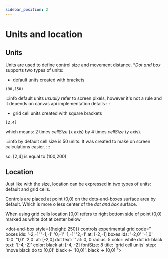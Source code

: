 ```yaml
---
sidebar_position: 2
---
```


# Units and location

## Units

Units are used to define control size and movement distance.
**Dot and box* supports two types of units:

- default units created with brackets

```dabl
(90,150)
```
:::info
default units *usually* refer to screen pixels, however it's not a rule and it depends on canvas api implementation details
:::

- grid cell units created with square brackets

```dabl
[2,4]
```
which means: 2 times *cellSize* (x axis) by 4 times *cellSize* (y axis).

:::info
by default cell size is 50 units. It was created to make on screen calculations easier.
:::

so:
[2,4] is equal to (100,200)


## Location

Just like with the size, location can be expressed in two types of units: default and grid cells.

Controls are placed at point (0,0) on the dots-and-boxes surface area by default.
Which is more o less center of the *dot and box* surface.

When using grid cells location [0,0] refers to right bottom side of point (0,0) marked as white dot at center below

<dot-and-box style={{height: 250}} controls experimental grid code="
    boxes ids: '-2,-1' '-1,-1' '0,-1' '1,-1' '2,-1' at: [-2,-1]
    boxes ids: '-2,0' '-1,0' '0,0' '1,0' '2,0' at: [-2,0]
    dot text: '' at: 0, 0 radius: 5 color: white
    dot id: black text: '[-4,-2]' color: black at: [-4, -2] fontSize: 8
    title: 'grid cell units'
    step: 'move black do to [0,0]'
    black <- '[0,0]', black -> [0,0]
    ">
</dot-and-box>




